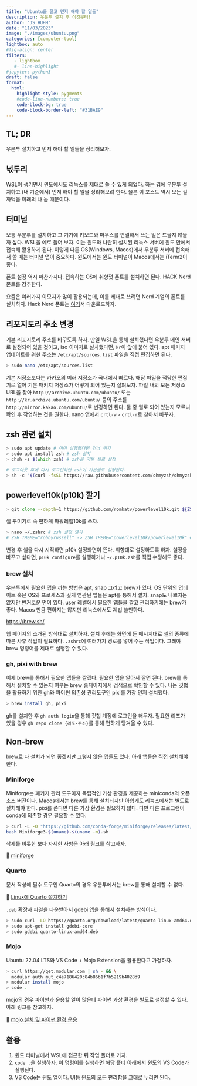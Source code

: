 ```yaml
---
title: "Ubuntu를 깔고 먼저 해야 할 일들" 
description: 우분투 설치 후 이것부터!   
author: "JS HUHH"
date: "11/03/2023"
image: "./images/ubuntu.png"
categories: [computer-tool]
lightbox: auto
#fig-align: center
filters:
   - lightbox
   #- line-highlight
#jupyter: python3
draft: false
format:
  html:
    highlight-style: pygments
    #code-line-numbers: true
    code-block-bg: true
    code-block-border-left: "#31BAE9"
---
```


## TL; DR
우분투 설치하고 먼저 해야 할 일들을 정리해보자.   

## 넋두리 
WSL이 생기면서 윈도에서도 리눅스를 제대로 쓸 수 있게 되었다. 하는 김에 우분투 설치하고 (내 기준에서) 먼저 해야 할 일을 정리해보려 한다. 물론 이 포스트 역시 모든 걸 까먹을 미래의 나 놈 때문이다. 

## 터미널 

보통 우분투를 설치하고 그 기기에 키보드와 마우스를 연결해서 쓰는 일은 드물지 않을까 싶다. WSL을 예로 들어 보자. 이는 윈도와 나란히 설치된 리눅스 서버에 윈도 안에서 접속해 활용하게 된다. 이렇게 다른 OS(Windows, Macos)에서 우분투 서버에 접속해서 쓸 때는 터미널 앱이 중요하다. 윈도에서는 윈도 터미널이 Macos에서는 iTerm2이 좋다. 

폰트 설정 역시 마찬가지다. 접속하는 OS에 취향껏 폰트를 설치하면 된다. HACK Nerd 폰트를 강추한다. 

:::{.column-margin}
요즘은 여러가지 이모지가 많이 활용되는데, 이를 제대로 쓰려면 Nerd 계열의 폰트를 설치하자. Hack Nerd 폰트는 [여기](https://www.nerdfonts.com/font-downloads)서 다운로드하자. 
:::

## 리포지토리 주소 변경 

기본 리포지토리 주소를 바꾸도록 하자. 만일 WSL을 통해 설치했다면 우분투 메인 서버로 설정되어 있을 것이고, iso 이미지로 설치했다면, `kr`이 앞에 붙어 있다. apt 패키지 업데이트를 위한 주소는 `/etc/apt/sources.list` 파일을 직접 편집하면 된다. 

```zsh
> sudo nano /etc/apt/sources.list
```

기본 저장소보다는 카카오의 미러 저장소가 국내에서 빠르다. 해당 파일을 적당한 편집기로 열어 기본 패키지 저장소가 어떻게 되어 있는지 살펴보자. 파일 내의 모든 저장소 URL을 찾아 `http://archive.ubuntu.com/ubuntu/` 또는 `http://kr.archive.ubuntu.com/ubuntu/` 등의 주소를 `http://mirror.kakao.com/ubuntu/`로 변경하면 된다. 둘 중 뭘로 되어 있는지 모르니 확인 후 작업하는 것을 권한다. nano 앱에서 `crtl-w` `>`  `crtl-r`로 찾아서 바꾸자.  

## zsh 관련 설치 

```zsh
> sudo apt update # 이미 실행했다면 건너 뛰자 
> sudo apt install zsh # zsh 설치
> chsh -s $(which zsh) # zsh을 기본 셸로 설정

# 로그아웃 후에 다시 로그인하면 zsh이 기본셸로 설정된다. 
> sh -c "$(curl -fsSL https://raw.githubusercontent.com/ohmyzsh/ohmyzsh/master/tools/install.sh)" # oh my zsh을 설치하자. 
```

## powerlevel10k(p10k) 깔기 

```zsh
> git clone --depth=1 https://github.com/romkatv/powerlevel10k.git ${ZSH_CUSTOM:-$HOME/.oh-my-zsh/custom}/themes/powerlevel10k
```

셸 꾸미기로 속 편하게 파워레벨10k를 쓰자. 

```zsh
> nano ~/.zshrc # zsh 설정 열기 
# ZSH_THEME="robbyrussell" -> ZSH_THEME="powerlevel10k/powerlevel10k" # 테마를 p10k로 바꾸자 
```

변경 후 셸을 다시 시작하면 p10k 설정화면이 뜬다. 취향대로 설정하도록 하자. 설정을 바꾸고 싶다면, `p10k configure`를 실행하거나 `~/.p10k.zsh`를 직접 수정해도 좋다. 

### brew 설치 

우분투에서 필요한 앱을 까는 방법은 apt, snap 그리고 brew가 있다. OS 단위의 업데이트 혹은 OS와 프로세스과 깊게 연관된 앱들은 apt를 통해서 깔자. snap도 나쁘지는 않지만 번거로운 면이 있다. user 레벨에서 필요한 앱들을 깔고 관리하기에는 brew가 좋다. Macos 만큼 편하지는 않지만 리눅스에서도 제법 쓸만하다. 

<https://brew.sh/>

웹 페이지의 소개된 방식대로 설치하자. 설치 후에는 화면에 뜬 메시지대로 셸의 종류에 따른 사후 작업이 필요하다. `.zshrc`에 여러가지 경로를 넣어 주는 작업이다. 그래야 brew 명령어를 제대로 실행할 수 있다. 

### gh, pixi with brew 

이제 brew를 통해서 필요한 앱들을 깔겠다. 필요한 앱을 알아서 깔면 된다. brew를 통해서 설치할 수 있는지 여부는 brew 홈페이지에서 검색으로 확인할 수 있다. 나는 깃헙을 활용하기 위한 gh와 파이썬 의존성 관리도구인 pixi를 가장 먼저 설치했다. 

```zsh
> brew install gh, pixi 
```

gh를 설치한 후 `gh auth login`을 통해 깃헙 계정에 로그인을 해두자. 필요한 리포가 있을 경우 `gh repo clone {리포-주소}`를 통해 편하게 당겨올 수 있다. 

## Non-brew

brew로 다 설치가 되면 좋겠지만 그렇지 않은 앱들도 있다. 아래 앱들은 직접 설치해야 한다. 

### Miniforge 

Miniforge는 패키지 관리 도구이자 독립적인 가상 환경을 제공하는 miniconda의 오픈소스 버전이다. Macos에서는 brew를 통해 설치되지만 아쉽게도 리눅스에서는 별도로 설치해야 한다. pixi를 쓴다면 다른 가상 환경은 필요하지 않다. 다만 다른 프로그램이 conda에 의존할 경우 필요할 수 있다. 

```zsh
> curl -L -O "https://github.com/conda-forge/miniforge/releases/latest/download/Miniforge3-$(uname)-$(uname -m).sh"
bash Miniforge3-$(uname)-$(uname -m).sh
```

삭제를 비롯한 보다 자세한 사항은 아래 링크를 참고하자.

🔗 [miniforge](https://github.com/conda-forge/miniforge)

### Quarto 

문서 작성에 필수 도구인 Quarto의 경우 우분투에서는 brew를 통해 설치할 수 없다. 

🔗 [Linux에 Quarto 설치하기](https://docs.posit.co/resources/install-quarto/#__tabbed_1_2)

`.deb` 확장자 파일을 다운받아서 gdebi 앱을 통해서 설치하는 방식이다. 

```zsh
> sudo curl -LO https://quarto.org/download/latest/quarto-linux-amd64.deb #deb 다운로드 
> sudo apt-get install gdebi-core
> sudo gdebi quarto-linux-amd64.deb
```

### Mojo 

Ubuntu 22.04 LTS와 VS Code + Mojo Extension을 활용한다고 가정하자. 

```zsh
> curl https://get.modular.com | sh - && \
  modular auth mut_c4e7186420c84b86b1f7b5219b4028d9
> modular install mojo
> code .
```

mojo의 경우 파이썬과 운용할 일이 많은데 파이썬 가상 환경을 별도로 설정할 수 있다. 아래 링크를 참고하자. 

🔗 [mojo 설치 및 파이썬 환경 운용](https://github.com/anarinsk/setup_mojo)

## 활용 

1. 윈도 터미널에서 WSL에 접근한 뒤 작업 폴더로 가자. 
2. `code .`을 실행하자. 이 명령어를 실행하면 해당 폴더 아래에서 윈도의 VS Code가 실행된다. 
3. VS Code는 윈도 앱이다. UI등 윈도의 모든 편리함을 그대로 누리면 된다. 